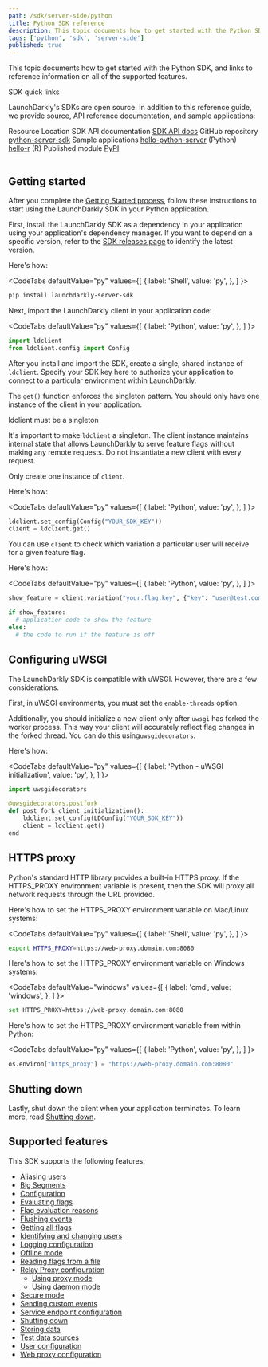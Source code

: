 ```yaml
---
path: /sdk/server-side/python
title: Python SDK reference
description: This topic documents how to get started with the Python SDK, and links to reference information on all of the supported features.
tags: ['python', 'sdk', 'server-side']
published: true
---
```


This topic documents how to get started with the Python SDK, and links to reference information on all of the supported features.

<Callout intent="primary">
<CalloutTitle>SDK quick links</CalloutTitle>
<CalloutDescription>

LaunchDarkly's SDKs are open source. In addition to this reference guide, we provide source, API reference documentation, and sample applications:

<Table>
  <TableHeader>
    <TableHeadCell>Resource</TableHeadCell>
    <TableHeadCell>Location</TableHeadCell>
  </TableHeader>
  <TableBody>
    <TableRow>
      <TableCell>SDK API documentation</TableCell>
      <TableCell><a href="https://launchdarkly-python-sdk.readthedocs.io/">SDK API docs</a></TableCell>
    </TableRow>
    <TableRow>
      <TableCell>GitHub repository</TableCell>
      <TableCell><a href="https://github.com/launchdarkly/python-server-sdk">python-server-sdk</a></TableCell>
    </TableRow>
    <TableRow>
      <TableCell>Sample applications</TableCell>
      <TableCell><a href="https://github.com/launchdarkly/hello-python">hello-python-server</a> (Python)<br/> <a href="https://github.com/launchdarkly/hello-r">hello-r</a> (R)</TableCell>
    </TableRow>
    <TableRow>
      <TableCell>Published module</TableCell>
      <TableCell><a href="https://pypi.org/project/launchdarkly-server-sdk/">PyPI</a></TableCell>
    </TableRow>
  </TableBody>
</Table>

</CalloutDescription>
</Callout>

## Getting started

After you complete the [Getting Started process](/home/getting-started), follow these instructions to start using the LaunchDarkly SDK in your Python application.

First, install the LaunchDarkly SDK as a dependency in your application using your application's dependency manager. If you want to depend on a specific version, refer to the [SDK releases page](https://github.com/launchdarkly/python-server-sdk/releases) to identify the latest version.

Here's how:

<CodeTabs
  defaultValue="py"
  values={[
    { label: 'Shell', value: 'py', },
  ]
}>
<CodeTabItem value="py">

```bash
pip install launchdarkly-server-sdk
```

</CodeTabItem>
</CodeTabs>

Next, import the LaunchDarkly client in your application code:

<CodeTabs
  defaultValue="py"
  values={[
    { label: 'Python', value: 'py', },
  ]
}>
<CodeTabItem value="py">

```py
import ldclient
from ldclient.config import Config
```

</CodeTabItem>
</CodeTabs>

After you install and import the SDK, create a single, shared instance of `ldclient`. Specify your SDK key here to authorize your application to connect to a particular environment within LaunchDarkly.

The `get()` function enforces the singleton pattern. You should only have one instance of the client in your application.

<Callout intent="alert">
<CalloutTitle>ldclient must be a singleton</CalloutTitle>
<CalloutDescription>

It's important to make `ldclient` a singleton. The client instance maintains internal state that allows LaunchDarkly to serve feature flags without making any remote requests. Do not instantiate a new client with every request.

</CalloutDescription>
</Callout>

Only create one instance of `client`.

Here's how:

<CodeTabs
  defaultValue="py"
  values={[
    { label: 'Python', value: 'py', },
  ]
}>
<CodeTabItem value="py">

```py
ldclient.set_config(Config("YOUR_SDK_KEY"))
client = ldclient.get()
```

</CodeTabItem>
</CodeTabs>

You can use `client` to check which variation a particular user will receive for a given feature flag.

Here's how:

<CodeTabs
  defaultValue="py"
  values={[
    { label: 'Python', value: 'py', },
  ]
}>
<CodeTabItem value="py">

```py
show_feature = client.variation("your.flag.key", {"key": "user@test.com"}, False)

if show_feature:
  # application code to show the feature
else:
  # the code to run if the feature is off
```

</CodeTabItem>
</CodeTabs>

## Configuring uWSGI

The LaunchDarkly SDK is compatible with uWSGI. However, there are a few considerations.

First, in uWSGI environments, you must set the `enable-threads` option.

Additionally, you should initialize a new client only after `uwsgi` has forked the worker process. This way your client will accurately reflect flag changes in the forked thread. You can do this using`uwsgidecorators`.

Here's how:

<CodeTabs
  defaultValue="py"
  values={[
    { label: 'Python - uWSGI initialization', value: 'py', },
  ]
}>
<CodeTabItem value="py">

```py
import uwsgidecorators

@uwsgidecorators.postfork
def post_fork_client_initialization():
    ldclient.set_config(LDConfig("YOUR_SDK_KEY"))
    client = ldclient.get()
end

```

</CodeTabItem>
</CodeTabs>

## HTTPS proxy

Python's standard HTTP library provides a built-in HTTPS proxy. If the HTTPS_PROXY environment variable is present, then the SDK will proxy all network requests through the URL provided.

Here's how to set the HTTPS_PROXY environment variable on Mac/Linux systems:

<CodeTabs
  defaultValue="py"
  values={[
    { label: 'Shell', value: 'py', },
  ]
}>
<CodeTabItem value="py">

```bash
export HTTPS_PROXY=https://web-proxy.domain.com:8080
```

</CodeTabItem>
</CodeTabs>

Here's how to set the HTTPS_PROXY environment variable on Windows systems:

<CodeTabs
  defaultValue="windows"
  values={[
    { label: 'cmd', value: 'windows', },
  ]
}>
<CodeTabItem value="windows">

```bash
set HTTPS_PROXY=https://web-proxy.domain.com:8080
```

</CodeTabItem>
</CodeTabs>

Here's how to set the HTTPS_PROXY environment variable from within Python:

<CodeTabs
  defaultValue="py"
  values={[
    { label: 'Python', value: 'py', },
  ]
}>
<CodeTabItem value="py">

```py
os.environ["https_proxy"] = "https://web-proxy.domain.com:8080"
```

</CodeTabItem>
</CodeTabs>

## Shutting down

Lastly, shut down the client when your application terminates. To learn more, read [Shutting down](/sdk/features/shutdown#python).

## Supported features

This SDK supports the following features:

* [Aliasing users](/sdk/features/aliasing-users#python)
* [Big Segments](/sdk/features/big-segments#python)
* [Configuration](/sdk/features/config#python)
* [Evaluating flags](/sdk/features/evaluating#python)
* [Flag evaluation reasons](/sdk/features/evaluation-reasons#python)
* [Flushing events](/sdk/features/flush#python)
* [Getting all flags](/sdk/features/all-flags#python)
* [Identifying and changing users](/sdk/features/identify#python)
* [Logging configuration](/sdk/features/logging#python)
* [Offline mode](/sdk/features/offline-mode#python)
* [Reading flags from a file](/sdk/features/flags-from-files#python)
* [Relay Proxy configuration](/sdk/features/relay-proxy-configuration)
  * [Using proxy mode](/sdk/features/relay-proxy-configuration/proxy-mode#python)
  * [Using daemon mode](/sdk/features/relay-proxy-configuration/daemon-mode#python)
* [Secure mode](/sdk/features/secure-mode#python)
* [Sending custom events](/sdk/features/events#python)
* [Service endpoint configuration](/sdk/features/service-endpoint-configuration#python)
* [Shutting down](/sdk/features/shutdown#python)
* [Storing data](/sdk/features/storing-data#python)
* [Test data sources](/sdk/features/test-data-sources#python)
* [User configuration](/sdk/features/user-config#python)
* [Web proxy configuration](/sdk/features/web-proxy#python)
